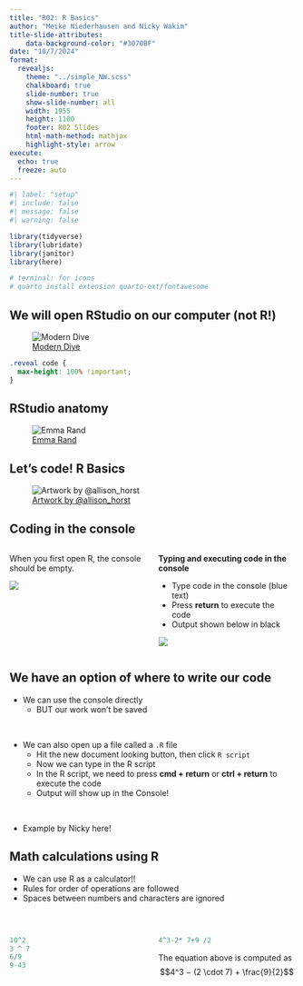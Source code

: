 ```yaml
---
title: "R02: R Basics"
author: "Meike Niederhausen and Nicky Wakim"
title-slide-attributes:
    data-background-color: "#3070BF"
date: "10/7/2024"
format: 
  revealjs:
    theme: "../simple_NW.scss"
    chalkboard: true
    slide-number: true
    show-slide-number: all
    width: 1955
    height: 1100
    footer: R02 Slides
    html-math-method: mathjax
    highlight-style: arrow
execute:
  echo: true
  freeze: auto
---
```


```r
#| label: "setup" 
#| include: false
#| message: false
#| warning: false

library(tidyverse)
library(lubridate)
library(janitor)
library(here)

# terminal: for icons
# quarto install extension quarto-ext/fontawesome
```

## We will open RStudio on our computer (not R!)

![[Modern Dive](https://moderndive.com/1-getting-started.html#using-r-via-rstudio)](../img_slides/01_md_r.png){fig-align="center"}

```css
.reveal code {
  max-height: 100% !important;
}
```

## RStudio anatomy

![[Emma Rand](https://buzzrbeeline.blog/2018/07/04/rstudio-anatomy/)](../img_slides/RStudio_Anatomy.svg){fig-align="center"}

## Let's code! R Basics

![[Artwork by \@allison_horst](https://allisonhorst.com/everything-else)](../img_slides/horst_timeline_Rlearning.png){fig-align="center"}

## Coding in the console

::: columns
::: {.column width="50%"}
When you first open R, the console should be empty.

![](../img_slides/01_console_empty.png){fig-align="center"}
:::

::: {.column width="50%"}
**Typing and executing code in the console**

-   Type code in the console (blue text)
-   Press **return** to execute the code
-   Output shown below in black

![](../img_slides/01_console_commands2.png){fig-align="center"}
:::
:::

## We have an option of where to write our code

- We can use the console directly
  - BUT our work won't be saved
  
 

- We can also open up a file called a `.R` file
  - Hit the new document looking button, then click `R script`
  - Now we can type in the R script
  - In the R script, we need to press **cmd + return** or **ctrl + return** to execute the code
  - Output will show up in the Console!
  
 

- Example by Nicky here!

## Math calculations using R

-   We can use R as a calculator!!
-   Rules for order of operations are followed
-   Spaces between numbers and characters are ignored

 

::: columns
::: {.column width="50%"}
```r
10^2
3 ^ 7
6/9
9-43
```
:::

::: {.column width="50%"}
```r
4^3-2* 7+9 /2
```

The equation above is computed as $$4^3 − (2 \cdot 7) + \frac{9}{2}$$
:::
:::

